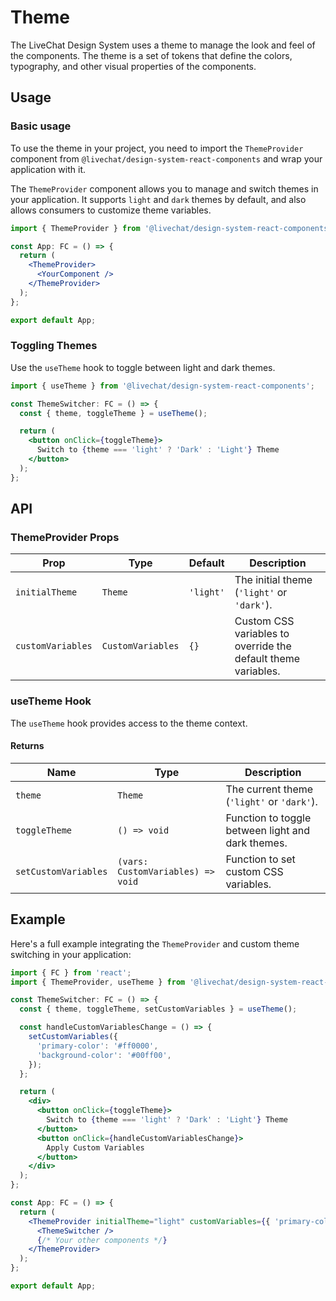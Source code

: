 
<Meta title="Foundations/Theme" />

# Theme

The LiveChat Design System uses a theme to manage the look and feel of the components. The theme is a set of tokens that define the colors, typography, and other visual properties of the components.

## Usage

### Basic usage

To use the theme in your project, you need to import the `ThemeProvider` component from `@livechat/design-system-react-components` and wrap your application with it.

The `ThemeProvider` component allows you to manage and switch themes in your application. It supports `light` and `dark` themes by default, and also allows consumers to customize theme variables.

```jsx
import { ThemeProvider } from '@livechat/design-system-react-components';

const App: FC = () => {
  return (
    <ThemeProvider>
      <YourComponent />
    </ThemeProvider>
  );
};

export default App;
```

### Toggling Themes

Use the `useTheme` hook to toggle between light and dark themes.

```jsx
import { useTheme } from '@livechat/design-system-react-components';

const ThemeSwitcher: FC = () => {
  const { theme, toggleTheme } = useTheme();

  return (
    <button onClick={toggleTheme}>
      Switch to {theme === 'light' ? 'Dark' : 'Light'} Theme
    </button>
  );
};

```

## API

### ThemeProvider Props

<table>
  <thead>
    <tr>
      <th>Prop</th>
      <th>Type</th>
      <th>Default</th>
      <th>Description</th>
    </tr>
  </thead>
  <tbody>
    <tr>
      <td>
        <code>initialTheme</code>
      </td>
      <td>
        <code>Theme</code>
      </td>
      <td>
        <code>'light'</code>
      </td>
      <td>
        The initial theme (<code>'light'</code> or <code>'dark'</code>).
      </td>
    </tr>
    <tr>
      <td>
        <code>customVariables</code>
      </td>
      <td>
        <code>CustomVariables</code>
      </td>
      <td>
        <code>{}</code>
      </td>
      <td>Custom CSS variables to override the default theme variables.</td>
    </tr>
  </tbody>
</table>

### useTheme Hook

The `useTheme` hook provides access to the theme context.

#### Returns

<table>
  <thead>
    <tr>
      <th>Name</th>
      <th>Type</th>
      <th>Description</th>
    </tr>
  </thead>
  <tbody>
    <tr>
      <td>
        <code>theme</code>
      </td>
      <td>
        <code>Theme</code>
      </td>
      <td>
        The current theme (<code>'light'</code> or <code>'dark'</code>).
      </td>
    </tr>
    <tr>
      <td>
        <code>toggleTheme</code>
      </td>
      <td>
        <code>() => void</code>
      </td>
      <td>Function to toggle between light and dark themes.</td>
    </tr>
    <tr>
      <td>
        <code>setCustomVariables</code>
      </td>
      <td>
        <code>(vars: CustomVariables) => void</code>
      </td>
      <td>Function to set custom CSS variables.</td>
    </tr>
  </tbody>
</table>

## Example

Here's a full example integrating the `ThemeProvider` and custom theme switching in your application:

```jsx
import { FC } from 'react';
import { ThemeProvider, useTheme } from '@livechat/design-system-react-components';

const ThemeSwitcher: FC = () => {
  const { theme, toggleTheme, setCustomVariables } = useTheme();

  const handleCustomVariablesChange = () => {
    setCustomVariables({
      'primary-color': '#ff0000',
      'background-color': '#00ff00',
    });
  };

  return (
    <div>
      <button onClick={toggleTheme}>
        Switch to {theme === 'light' ? 'Dark' : 'Light'} Theme
      </button>
      <button onClick={handleCustomVariablesChange}>
        Apply Custom Variables
      </button>
    </div>
  );
};

const App: FC = () => {
  return (
    <ThemeProvider initialTheme="light" customVariables={{ 'primary-color': '#0000ff' }}>
      <ThemeSwitcher />
      {/* Your other components */}
    </ThemeProvider>
  );
};

export default App;

```
